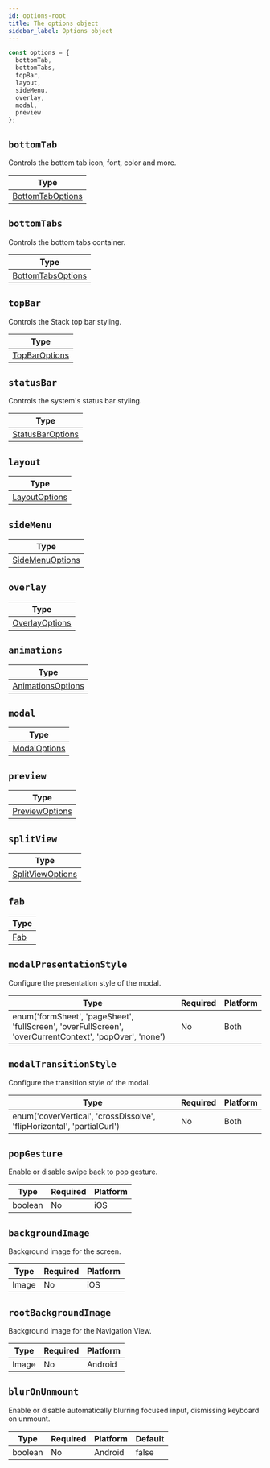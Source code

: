 ```yaml
---
id: options-root
title: The options object
sidebar_label: Options object
---
```


```js
const options = {
  bottomTab,
  bottomTabs,
  topBar,
  layout,
  sideMenu,
  overlay,
  modal,
  preview
};
```

## `bottomTab`

Controls the bottom tab icon, font, color and more.

| Type                                  |
| ------------------------------------- |
| [BottomTabOptions](bottomTab-options) |

## `bottomTabs`

Controls the bottom tabs container.

| Type                                    |
| --------------------------------------- |
| [BottomTabsOptions](bottomTabs-options) |

## `topBar`

Controls the Stack top bar styling.

| Type                           |
| ------------------------------ |
| [TopBarOptions](stack-options) |

## `statusBar`

Controls the system's status bar styling.

| Type                                  |
| ------------------------------------- |
| [StatusBarOptions](statusBar-options) |

## `layout`

| Type                            |
| ------------------------------- |
| [LayoutOptions](layout-options) |

## `sideMenu`

| Type                                |
| ----------------------------------- |
| [SideMenuOptions](sideMenu-options) |

## `overlay`

| Type                              |
| --------------------------------- |
| [OverlayOptions](overlay-options) |

## `animations`

| Type                                    |
| --------------------------------------- |
| [AnimationsOptions](animations-options) |

## `modal`

| Type                          |
| ----------------------------- |
| [ModalOptions](modal-options) |

## `preview`

| Type                              |
| --------------------------------- |
| [PreviewOptions](preview-options) |

## `splitView`

| Type                                  |
| ------------------------------------- |
| [SplitViewOptions](splitView-options) |

## `fab`

| Type               |
| ------------------ |
| [Fab](fab-options) |

## `modalPresentationStyle`

Configure the presentation style of the modal.

| Type                                                                                                    | Required | Platform |
| ------------------------------------------------------------------------------------------------------- | -------- | -------- |
| enum('formSheet', 'pageSheet', 'fullScreen', 'overFullScreen', 'overCurrentContext', 'popOver', 'none') | No       | Both     |

## `modalTransitionStyle`

Configure the transition style of the modal.

| Type                                                                    | Required | Platform |
| ----------------------------------------------------------------------- | -------- | -------- |
| enum('coverVertical', 'crossDissolve', 'flipHorizontal', 'partialCurl') | No       | Both     |

## `popGesture`

Enable or disable swipe back to pop gesture.

| Type    | Required | Platform |
| ------- | -------- | -------- |
| boolean | No       | iOS      |

## `backgroundImage`

Background image for the screen.

| Type  | Required | Platform |
| ----- | -------- | -------- |
| Image | No       | iOS      |

## `rootBackgroundImage`

Background image for the Navigation View.

| Type  | Required | Platform |
| ----- | -------- | -------- |
| Image | No       | Android  |

## `blurOnUnmount`

Enable or disable automatically blurring focused input, dismissing keyboard on unmount.

| Type    | Required | Platform | Default |
| ------- | -------- | -------- | ------- |
| boolean | No       | Android  | false   |
